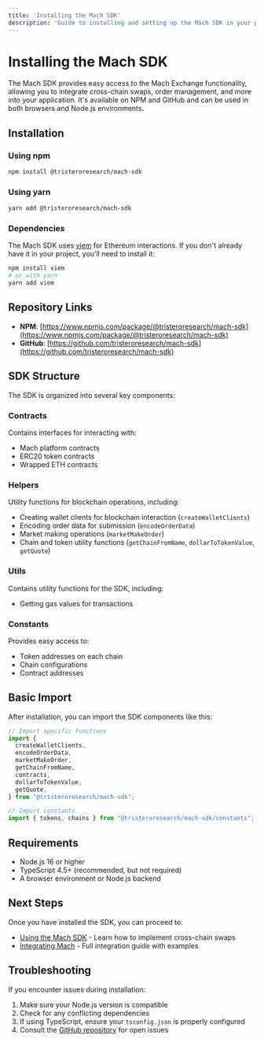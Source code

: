 ```yaml
---
title: 'Installing the Mach SDK'
description: 'Guide to installing and setting up the Mach SDK in your project'
---
```


# Installing the Mach SDK

The Mach SDK provides easy access to the Mach Exchange functionality, allowing you to integrate cross-chain swaps, order management, and more into your application. It's available on NPM and GitHub and can be used in both browsers and Node.js environments.

## Installation

### Using npm

```bash
npm install @tristeroresearch/mach-sdk
```

### Using yarn

```bash
yarn add @tristeroresearch/mach-sdk
```

### Dependencies

The Mach SDK uses [viem](https://viem.sh/) for Ethereum interactions. If you don't already have it in your project, you'll need to install it:

```bash
npm install viem
# or with yarn
yarn add viem
```

## Repository Links

- **NPM**: [https://www.npmjs.com/package/@tristeroresearch/mach-sdk](https://www.npmjs.com/package/@tristeroresearch/mach-sdk)
- **GitHub**: [https://github.com/tristeroresearch/mach-sdk](https://github.com/tristeroresearch/mach-sdk)

## SDK Structure

The SDK is organized into several key components:

### Contracts

Contains interfaces for interacting with:
- Mach platform contracts
- ERC20 token contracts
- Wrapped ETH contracts

### Helpers

Utility functions for blockchain operations, including:
- Creating wallet clients for blockchain interaction (`createWalletClients`)
- Encoding order data for submission (`encodeOrderData`)
- Market making operations (`marketMakeOrder`)
- Chain and token utility functions (`getChainFromName`, `dollarToTokenValue`, `getQuote`)

### Utils

Contains utility functions for the SDK, including:
- Getting gas values for transactions

### Constants

Provides easy access to:
- Token addresses on each chain
- Chain configurations
- Contract addresses

## Basic Import

After installation, you can import the SDK components like this:

```typescript
// Import specific functions
import {
  createWalletClients,
  encodeOrderData,
  marketMakeOrder,
  getChainFromName,
  contracts,
  dollarToTokenValue,
  getQuote,
} from "@tristeroresearch/mach-sdk";

// Import constants
import { tokens, chains } from "@tristeroresearch/mach-sdk/constants";
```

## Requirements

- Node.js 16 or higher
- TypeScript 4.5+ (recommended, but not required)
- A browser environment or Node.js backend

## Next Steps

Once you have installed the SDK, you can proceed to:

- [Using the Mach SDK](/mach/user-guide/using-mach-sdk) - Learn how to implement cross-chain swaps
- [Integrating Mach](/mach/getting-started/integrating-mach) - Full integration guide with examples

## Troubleshooting

If you encounter issues during installation:

1. Make sure your Node.js version is compatible
2. Check for any conflicting dependencies
3. If using TypeScript, ensure your `tsconfig.json` is properly configured
4. Consult the [GitHub repository](https://github.com/tristeroresearch/mach-sdk) for open issues
